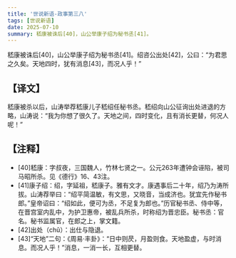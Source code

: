 ```yaml
---
title: '世说新语-政事第三八'
tags: [世说新语]
date: 2025-07-10
summary: 嵇康被诛后[40]，山公举康子绍为秘书丞[41]。
---
```


嵇康被诛后[40]，山公举康子绍为秘书丞[41]。绍咨公出处[42]，公曰：“为君思之久矣。天地四时，犹有消息[43]，而况人乎！”

## 【译文】

嵇康被杀以后，山涛举荐嵇康儿子嵇绍任秘书丞。嵇绍向山公征询出处进退的方略，山涛说：“我为你想了很久了。天地之间，四时变化，且有消长更替，何况人呢！”

## 【注释】

- [40]嵇康：字叔夜，三国魏人，竹林七贤之一。公元263年遭钟会诬陷，被司马昭所杀。见《德行》16、43注。
- [41]康子绍：绍，字延祖，嵇康子。雅有文才。康遇事后二十年，绍乃为涛所拔。山涛荐举曰：“绍平简温敏，有文思，又晓音，当成济也。犹宜先作秘书郎。”皇帝诏曰：“绍如此，便可为丞，不足复为郎也。”历官秘书丞、侍中等，在晋宫室内乱中，为护卫惠帝，被乱兵所杀，时称绍为晋忠臣。秘书丞：官名。秘书监属官，在郎之上，掌文籍。
- [42]出处（chǔ）：出仕与隐退。
- [43]“天地”二句：《周易·丰卦》：“日中则昃，月盈则食。天地盈虚，与时消息。而况人乎！”消息，一消一长，互相更替。
